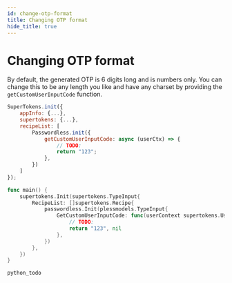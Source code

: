 ```yaml
---
id: change-otp-format
title: Changing OTP format
hide_title: true
---
```



# Changing OTP format

By default, the generated OTP is 6 digits long and is numbers only. You can change this to be any length you like and have any charset by providing the `getCustomUserInputCode` function.

<BackendSDKTabs>
<TabItem value="nodejs">

```jsx
SuperTokens.init({
    appInfo: {...},
    supertokens: {...},
    recipeList: [
        Passwordless.init({
            getCustomUserInputCode: async (userCtx) => {
                // TODO:
                return "123";
            },
        })
    ]
});
```
</TabItem>
<TabItem value="go">

```go
func main() {
    supertokens.Init(supertokens.TypeInput{
		RecipeList: []supertokens.Recipe{
			passwordless.Init(plessmodels.TypeInput{
                GetCustomUserInputCode: func(userContext supertokens.UserContext) (string, error) {
                    // TODO:
                    return "123", nil
                },
            })
		},
	})
}
```

</TabItem>
<TabItem value="python">

```python
python_todo
```

</TabItem>
</BackendSDKTabs>